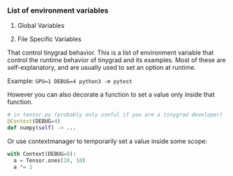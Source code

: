 ### List of environment variables

 1. Global Variables 

 2. File Specific Variables

That control tinygrad behavior.
This is a list of environment variable that control the runtime behavior of tinygrad and its examples.
Most of these are self-explanatory, and are usually used to set an option at runtime.

Example: `GPU=1 DEBUG=4 python3 -m pytest`

However you can also decorate a function to set a value only inside that function.

```python copy
# in tensor.py (probably only useful if you are a tinygrad developer)
@Context(DEBUG=4)
def numpy(self) -> ...
```

Or use contextmanager to temporarily set a value inside some scope:

```python  copy
with Context(DEBUG=0):
  a = Tensor.ones(10, 10)
  a *= 2
```
